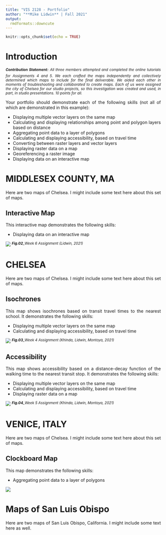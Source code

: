 ```yaml
---
title: "VIS 2128 - Portfolio"
author: "**Mike Lidwin** | Fall 2021"
output: 
  rmdformats::downcute
---
```


```r
knitr::opts_chunk$set(echo = TRUE)
```

<style>
body {
text-align: justify}
</style>

# Introduction
\superscript^*__Contribution Statement:__*^
\superscript^*All three members attempted and completed the online tutorials for Assignments 4 and 5. We each crafted the maps independently and collectively determined which maps to include for the final deliverable. We aided each other in moments of troubleshooting and collaborated to create maps. Each of us were assigned the city of Chelsea for our studio projects, so this investigation was created and used, in part, in studio presentations. 10 points for all.*^

Your portfolio should demonstrate each of the following skills (not all of which are demonstrated in this example):

* Displaying multiple vector layers on the same map
* Calculating and displaying relationships among point and polygon layers based on distance
* Aggregating point data to a layer of polygons
* Calculating and displaying accessibility, based on travel time
* Converting between raster layers and vector layers
* Displaying raster data on a map
* Georeferencing a raster image
* Displaying data on an interactive map






# **MIDDLESEX COUNTY, MA**
Here are two maps of Chelsea. I might include some text here about this set of maps.

## **Interactive Map**
This interactive map demonstrates the following skills: 

* Displaying data on an interactive map

[![](thumbnails/interactive_map.PNG)](https://mike-lid.github.io/folio/fullsize/LIDWIN_Week6_InteractiveMap.html){target="_blank"}
\superscript^*__Fig.02___Week 6 Assignment (Lidwin, 2021)*^






# **CHELSEA**
Here are two maps of Chelsea. I might include some text here about this set of maps.

## **Isochrones**
This map shows isochrones based on transit travel times to the nearest school. It demonstrates the following skills:

* Displaying multiple vector layers on the same map
* Calculating and displaying accessibility, based on travel time

[![](thumbnails/a_chelsea_isocrone.png)](https://mike-lid.github.io/folio/fullsize/a_chelsea_isocrone.pdf){target="_blank"}
\superscript^*__Fig.03___Week 4 Assignment (Khinda, Lidwin, Montoya, 2021)*^


## **Accessibility**
This map shows accessibility based on a distance-decay function of the walking time to the nearest transit stop. It demonstrates the following skills:

* Displaying multiple vector layers on the same map
* Calculating and displaying accessibility, based on travel time
* Displaying raster data on a map

[![](thumbnails/map8.jpg)](https://mike-lid.github.io/folio/fullsize/map8.jpg){target="_blank"}
\superscript^*__Fig.04___Week 5 Assignment (Khinda, Lidwin, Montoya, 2021)*^



# **VENICE, ITALY**
Here are two maps of Chelsea. I might include some text here about this set of maps.

## **Clockboard Map**
This map demonstrates the following skills:

* Aggregating point data to a layer of polygons

[![](thumbnails/clockboard.jpg)](https://mike-lid.github.io/folio/fullsize/clockboard.pdf){target="_blank"}

# Maps of San Luis Obispo
Here are two maps of San Luis Obispo, California. I might include some text here as well.


